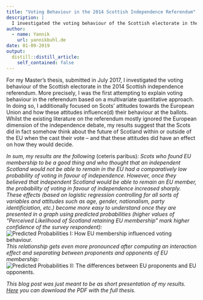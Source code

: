 ```yaml
---
title: "Voting Behaviour in the 2014 Scottish Independence Referendum"
description: |
  I investigated the voting behaviour of the Scottish electorate in the 2014 Scottish independence referendum. More precisely, I was the first attempting to explain voting behaviour in the referendum based on a multivariate quantitative approach. 
author:
  - name: Yannik
    url: yannikbuhl.de
date: 01-09-2019
output:
  distill::distill_article:
    self_contained: false
---
```


For my Master's thesis, submitted in July 2017, I investigated the voting behaviour of the Scottish electorate in the 2014 Scottish independence referendum. More precisely, I was the first attempting to explain voting behaviour in the referendum based on a multivariate quantitative approach. In doing so, I additionally focused on Scots' attitudes towards the European Union and how these attitudes influence(d) their behaviour at the ballots. Whilst the existing literature on the referendum mostly ignored the European dimension of the independence debate, my results suggest that the Scots did in fact somehow think about the future of Scotland within or outside of the EU when the cast their vote -- and that these attitudes did have an effect on how they would decide. 

*In sum, my results are the following *(ceteris paribus)*: Scots who found EU membership to be a good thing and who thought that an independent Scotland would not be able to remain in the EU had a comparatively low probability of voting in favour of independence. However, once they believed that independent Scotland would be able to remain an EU member, the probability of voting in favour of independence increased sharply. These effects (based on logistic regression controlling for all sorts of variables and attitudes such as age, gender, nationalism, party identificiation, etc.) become more easy to understand once they are presented in a graph using predicted probabilities (higher values of "Perceived Likelihood of Scotland retaining EU membership" mark higher confidence of the survey respondent):*
![Predicted Probabilities I: How EU membership influenced voting behaviour.](finalplot_.jpg)
*This relationship gets even more pronounced after computing an interaction effect and separating between proponents and opponents of EU membership:*
![Predicted Probabilities II: The differences between EU proponents and EU opponents.](finalplot2_.jpg)

*This blog post was just meant to be as short presentation of my results. [Here](Thesis_Yannik_Buhl.pdf) you can download the PDF with the full thesis.*
